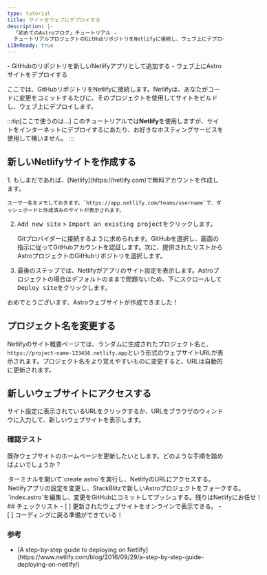 ```yaml
---
type: tutorial
title: サイトをウェブにデプロイする
description: |-
  「初めてのAstroブログ」チュートリアル -
  チュートリアルプロジェクトのGitHubリポジトリをNetlifyに接続し、ウェブ上にデプロイする
i18nReady: true
---
```


<PreCheck>
  - GitHubのリポジトリを新しいNetlifyアプリとして追加する
  - ウェブ上にAstroサイトをデプロイする
</PreCheck>

ここでは、GitHubリポジトリをNetlifyに接続します。Netlifyは、あなたがコードに変更をコミットするたびに、そのプロジェクトを使用してサイトをビルドし、ウェブ上にデプロイします。

:::tip[ここで使うのは...]
このチュートリアルでは**Netlify**を使用しますが、サイトをインターネットにデプロイするにあたり、お好きなホスティングサービスを使用して構いません。
:::

## 新しいNetlifyサイトを作成する

<Steps>
1. もしまだであれば、[Netlify](https://netlify.com)で無料アカウントを作成します。

    ユーザー名をメモしておきます。`https://app.netlify.com/teams/username`で、ダッシュボードと作成済みのサイトが表示されます。

2. <kbd>Add new site</kbd> > <kbd>Import an existing project</kbd>をクリックします。

    Gitプロバイダーに接続するように求められます。GitHubを選択し、画面の指示に従ってGitHubアカウントを認証します。次に、提供されたリストからAstroプロジェクトのGitHubリポジトリを選択します。

3. 最後のステップでは、Netlifyがアプリのサイト設定を表示します。Astroプロジェクトの場合はデフォルトのままで問題ないため、下にスクロールして<kbd>Deploy site</kbd>をクリックします。
</Steps>

おめでとうございます、Astroウェブサイトが作成できました！

## プロジェクト名を変更する

Netlifyのサイト概要ページでは、ランダムに生成されたプロジェクト名と、`https://project-name-123456.netlify.app`という形式のウェブサイトURLが表示されます。プロジェクト名をより覚えやすいものに変更すると、URLは自動的に更新されます。

## 新しいウェブサイトにアクセスする

サイト設定に表示されているURLをクリックするか、URLをブラウザのウィンドウに入力して、新しいウェブサイトを表示します。


<Box icon="question-mark">

### 確認テスト



既存ウェブサイトのホームページを更新したいとします。どのような手順を踏めばよいでしょうか？

  <MultipleChoice>
    <Option>
      ターミナルを開いて`create astro`を実行し、NetlifyのURLにアクセスする。
    </Option>
    <Option>
      Netlifyアプリの設定を変更し、StackBlitzで新しいAstroプロジェクトをフォークする。
    </Option>
    <Option isCorrect>
      `index.astro`を編集し、変更をGitHubにコミットしてプッシュする。残りはNetlifyにお任せ！
    </Option>
  </MultipleChoice>
 </Box>

<Box icon="check-list">
## チェックリスト

<Checklist>
- [ ] 更新されたウェブサイトをオンラインで表示できる。
- [ ] コーディングに戻る準備ができている！
</Checklist>
</Box>

### 参考

- <p>[A step-by-step guide to deploying on Netlify](https://www.netlify.com/blog/2016/09/29/a-step-by-step-guide-deploying-on-netlify/) <Badge class="neutral-badge" text="外部サイト" /></p>
